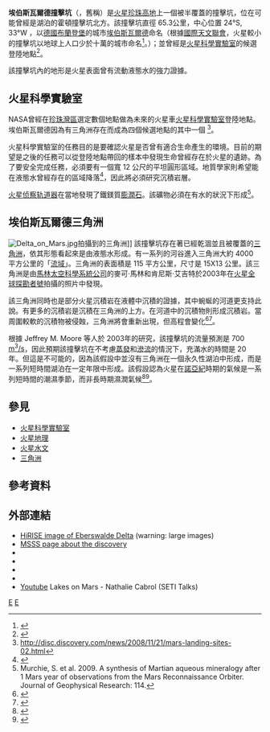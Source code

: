 {{Infobox crater
| title       = 埃伯斯瓦爾德撞擊坑
| image       = Eberswalde. Topomap.jpg
| image_size  = 300px
| region      = [[珍珠高地|珍珠高地]]
| coordinate_title = [[火星地理#經緯坐標|坐標]]
| globe       = 火星
| coordinates = {{coord|24|S|33|W|globe:mars_type:landmark|display=inline,title}}
| diameter    = {{convert|65.3|km}}
| depth       = 約{{convert|800|m}}
| discoverer  = [[麥可·馬林|麥可·馬林]]和[[肯尼斯·艾吉特|肯尼斯·艾吉特]]
| eponym      = [[德國|德國]][[布蘭登堡|布蘭登堡]][[埃伯斯瓦爾德|埃伯斯瓦爾德]]
}}
'''埃伯斯瓦爾德撞擊坑'''（{{lang-en|Eberswalde}}，舊稱{{lang|en|[[霍頓撞擊坑|Holden]] NE}}）是[[火星|火星]][[珍珠高地|珍珠高地]]上一個被半覆蓋的撞擊坑，位在可能曾經是湖泊的霍頓撞擊坑北方。該撞擊坑直徑 65.3公里，中心位置 24°S, 33°W ，以[[德國|德國]][[布蘭登堡|布蘭登堡]]的城市[[埃伯斯瓦爾德|埃伯斯瓦爾德]]命名（根據[[國際天文聯會|國際天文聯會]]{{link-en|行星命名規則|Planetary nomenclature}}，火星較小的撞擊坑以地球上人口少於十萬的城市命名<ref>{{cite web|url=http://planetarynames.wr.usgs.gov/jsp/FeatureNameDetail.jsp?feature=61875|accessdate=2006-12-06|title=Gazetteer of Planetary Nomenclature|archive-date=2006-09-24|archive-url=https://web.archive.org/web/20060924041024/http://planetarynames.wr.usgs.gov/jsp/FeatureNameDetail.jsp?feature=61875|dead-url=no}}</ref>。）；並曾經是[[火星科學實驗室|火星科學實驗室]]的候選登陸地點<ref>{{cite web|url=http://marsoweb.nas.nasa.gov/landingsites/msl/workshops/1st_workshop/abstracts/Schieber_1st_MSL_workshop.pdf|title=The Eberswalde deltaic complex as a high science-return target|accessdate=2006-12-06|archive-date=2006-10-04|archive-url=https://web.archive.org/web/20061004141431/http://marsoweb.nas.nasa.gov/landingsites/msl/workshops/1st_workshop/abstracts/Schieber_1st_MSL_workshop.pdf|dead-url=no}}</ref>。

該撞擊坑內的地形是火星表面曾有流動液態水的強力證據。

==火星科學實驗室==
NASA曾經在[[珍珠灣區|珍珠灣區]]選定數個地點做為未來的火星車[[火星科學實驗室|火星科學實驗室]]登陸地點。埃伯斯瓦爾德因為有三角洲存在而成為四個候選地點的其中一個 <ref>http://disc.discovery.com/news/2008/11/21/mars-landing-sites-02.html{{dead link|date=2017年12月 |bot=InternetArchiveBot |fix-attempted=yes }}</ref>。

火星科學實驗室的任務目的是要確認火星是否曾有適合生命產生的環境。目前的期望是之後的任務可以從登陸地點帶回的樣本中發現生命曾經存在於火星的遺跡。為了要安全完成任務，必須要有一個寬 12 公尺的平坦圓形區域。地質學家則希望能在液態水曾經存在的區域降落<ref>{{Cite web |url=http://themis.asu.edu/features/ianichaos |title=存档副本 |accessdate=2011-09-10 |archive-date=2009-09-29 |archive-url=https://web.archive.org/web/20090929225420/http://themis.asu.edu/features/ianichaos |dead-url=no }}</ref>，因此將必須研究沉積岩層。

[[火星侦察轨道器|火星侦察轨道器]]在當地發現了鐵鎂質[[黏土礦物|膨潤石]]。該礦物必須在有水的狀況下形成<ref>Murchie, S. et al.  2009.  A synthesis of Martian aqueous mineralogy after 1 Mars year of observations from the Mars Reconnaissance Orbiter.  Journal of Geophysical Research: 114.</ref>。

==埃伯斯瓦爾德三角洲==
[[Image:Delta_on_Mars.jpg|right]]拍攝到的三角洲]]
該撞擊坑存在著已經乾涸並且被覆蓋的[[三角洲|三角洲]]，依其形態看起來是由液態水形成。有一系列的河谷進入三角洲大約 4000 平方公里的「[[流域|流域]]」。三角洲的表面積是 115 平方公里，尺寸是 15X13 公里。該三角洲是由[[馬林太空科學系統公司|馬林太空科學系統公司]]的麥可·馬林和肯尼斯·艾吉特於2003年在[[火星全球探勘者號|火星全球探勘者號]]拍攝的照片中發現。

該三角洲同時也是部分火星沉積岩在液體中沉積的證據，其中蜿蜒的河道更支持此說。有更多的沉積岩是沉積在三角洲的上方。在河道中的沉積物則形成沉積岩。當周圍較軟的沉積物被侵蝕，三角洲將會重新出現，但高程會變化<ref>{{cite web|url=http://www.msss.com/mars_images/moc/2005/09/20/eberswalde|title=8 Years at Mars #6: Fossil Delta in Eberswalde Crater|accessdate=2006-12-06|archive-url=https://web.archive.org/web/20061114214551/http://www.msss.com/mars_images/moc/2005/09/20/eberswalde/|archive-date=2006-11-14|dead-url=yes}}</ref><ref>{{cite journal|title=Evidence for persistent flow and aqueous sedimentation on Mars|doi=10.1126/science.1090544|volume=302|author=Michael C. Malin|author2=Kenneth S Edgett|pages=1931–1934|journal=[[科學_(期刊)|Science]]|date=2003|pmid=14615547|issue=5652|bibcode = 2003Sci...302.1931M }}</ref>。

根據 Jeffrey M. Moore 等人於 2003年的研究，該撞擊坑的流量預測是 700 [[秒立方公尺|m<sup>3</sup>/s]]，因此預期該撞擊坑在不考慮[[蒸發|蒸發]]和[[滲流|滲流]]的情況下，充滿水的時間是 20 年。但這是不可能的，因為該假設中並沒有三角洲在一個永久性湖泊中形成，而是一系列短時間湖泊在一定年限中形成。該假設認為火星在[[火星地質|諾亞紀]]時期的氣候是一系列短時間的潮濕季節，而非長時期濕潤氣候<ref>{{cite journal|journal=[[地球物理研究期刊|Journal of Geophysical Research]]|author=Kevin W. Lewis|author2=Oded Aharonson|author2-link=奧德·阿侖森|doi=10.1029/2005JE002558|volume=111|date=2006|title=Stratigraphic analysis of the distributary fan in Eberswalde crater using stereo imagery|pages=E06001|url=http://www.gps.caltech.edu/~oa/publications/lewis2006_jgr.pdf|bibcode=2006JGRE..111.6001L|access-date=2011-09-10|archive-date=2011-06-14|archive-url=https://web.archive.org/web/20110614122238/http://www.gps.caltech.edu/~oa/publications/lewis2006_jgr.pdf|dead-url=no}}</ref><ref>{{cite journal|journal=[[地球物理研究通訊|Geophysical Research Letters]]|doi=10.1029/2003GL019002|title=Martian layered fluvial deposits: implications for Noachian climate scenarios|author=Jeffrey M. Moore|date=2003|volume=30|issue=24|author2=Alan D. Howard |author3=William D. Dietrich |author4=Paul M. Schenk |pages=E06001|bibcode = 2003GeoRL..30.2292M }}</ref>。

==參見==
* [[火星科學實驗室|火星科學實驗室]]
* [[火星地理|火星地理]]
* [[火星水文|火星水文]]
* [[三角洲|三角洲]]

==參考資料==
{{Reflist}}

==外部連結==
* [http://hirise.lpl.arizona.edu/PSP_001336_1560 HiRISE image of Eberswalde Delta]{{Wayback|url=http://hirise.lpl.arizona.edu/PSP_001336_1560 |date=20110928232122 }} (warning: large images)
* [https://web.archive.org/web/20061114214551/http://www.msss.com/mars_images/moc/2005/09/20/eberswalde/ MSSS page about the discovery]
* {{cite conference|url=http://www.lpi.usra.edu/meetings/lpsc2007/pdf/1254.pdf|date=2007|conference=Lunar and Planetary Sciences conference|author=Hauber|display-authors=etal|title=Geological map of the Holden and Eberswalde craters area|access-date=2011-09-10|archive-date=2011-06-05|archive-url=https://web.archive.org/web/20110605233950/http://www.lpi.usra.edu/meetings/lpsc2007/pdf/1254.pdf|dead-url=no}}
* {{cite conference|url=http://www.lpi.usra.edu/meetings/lpsc2007/pdf/1982.pdf|date=2007|conference=Lunar and Planetary Sciences conference|author=Schieber, J.|title=Reinterpretation of the Martian Eberswalde delta in the light of new HiRISE images|access-date=2011-09-10|archive-date=2011-06-05|archive-url=https://web.archive.org/web/20110605233958/http://www.lpi.usra.edu/meetings/lpsc2007/pdf/1982.pdf|dead-url=no}}
* {{cite journal|journal=Planetary and Space Science|author=Monica Pondrelli|display-authors=etal|doi=10.1016/j.pss.2010.10.009 |volume=in press|date=2011|title=Geological, geomorphological, facies and allostratigraphic maps of the Eberswalde fan delta|bibcode=2011P&SS...59.1166P |issue=11–12 |page=1166}}
* {{cite journal|journal=[[伊卡洛斯_(期刊)|Icarus]]|author=Monica Pondrelli|display-authors=etal|doi=10.1016/j.icarus.2008.05.018 |volume=197|date=2008|pages=429–451|title=Evolution and depositional environments of the Eberswalde fan delta, Mars|bibcode=2008Icar..197..429P|issue=2}}
* [https://www.youtube.com/watch?v=DGBbke1wJRk Youtube] {{Wayback|url=https://www.youtube.com/watch?v=DGBbke1wJRk |date=20200716060546 }}  Lakes on Mars - Nathalie Cabrol (SETI Talks)

{{commonscat|埃伯斯瓦尔德撞击坑}}
[[Category:火星撞擊坑|E]]
[[Category:三角洲|E]]

{{火星地理}}